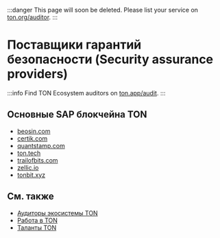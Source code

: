 

:::danger
This page will soon be deleted. Please list your service on [ton.org/auditor](https://ton.org/talents?filterBy=Auditors).
:::

# Поставщики гарантий безопасности (Security assurance providers)

:::info
Find TON Ecosystem auditors on [ton.app/audit](https://ton.app/audit).
:::

## Основные SAP блокчейна TON

- [beosin.com](https://beosin.com/?lang=en-US)
- [certik.com](https://www.certik.com/)
- [quantstamp.com](https://quantstamp.com/)
- [ton.tech](https://ton.tech/)
- [trailofbits.com](https://www.trailofbits.com/)
- [zellic.io](https://www.zellic.io/)
- [tonbit.xyz](https://www.tonbit.xyz/)

## См. также

- [Аудиторы экосистемы TON](https://ton.app/audit)
- [Работа в TON](https://jobs.ton.org/jobs)
- [Таланты TON](https://ton.org/en/talents)

<Feedback />

